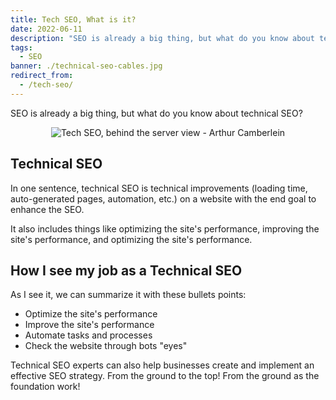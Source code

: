 ```yaml
---
title: Tech SEO, What is it?
date: 2022-06-11
description: "SEO is already a big thing, but what do you know about technical SEO?"
tags:
  - SEO
banner: ./technical-seo-cables.jpg
redirect_from:
  - /tech-seo/
---
```


SEO is already a big thing, but what do you know about technical SEO?

<p align="center">
  <img src="./technical-seo-cables.jpg" alt="Tech SEO, behind the server view - Arthur Camberlein" title="Cable and server views that make sense for Tech SEO" />
</p>

## Technical SEO

In one sentence, technical SEO is technical improvements (loading time, auto-generated pages, automation, etc.) on a website with the end goal to enhance the SEO.

It also includes things like optimizing the site's performance, improving the site's performance, and optimizing the site's performance.

## How I see my job as a Technical SEO

As I see it, we can summarize it with these bullets points:
  - Optimize the site's performance
  - Improve the site's performance
  - Automate tasks and processes
  - Check the website through bots "eyes"

 Technical SEO experts can also help businesses create and implement an effective SEO strategy. From the ground to the top! From the ground as the foundation work!

